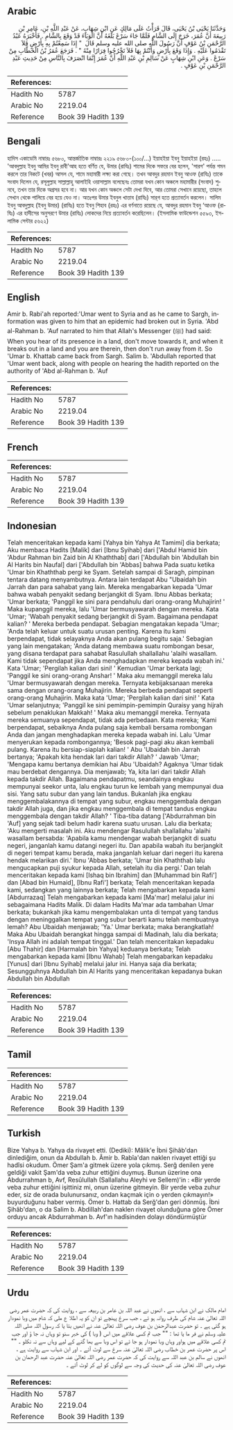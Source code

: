 ## Arabic


<div dir="rtl" lang="ar" style={{fontSize:'larger',backgroundColor:'#f8f9fa',padding:20}}>
وَحَدَّثَنَا يَحْيَى بْنُ يَحْيَى، قَالَ قَرَأْتُ عَلَى مَالِكٍ عَنِ ابْنِ شِهَابٍ، عَنْ عَبْدِ اللَّهِ بْنِ، عَامِرِ بْنِ رَبِيعَةَ أَنَّ عُمَرَ، خَرَجَ إِلَى الشَّامِ فَلَمَّا جَاءَ سَرْغَ بَلَغَهُ أَنَّ الْوَبَاءَ قَدْ وَقَعَ بِالشَّامِ ‏.‏ فَأَخْبَرَهُ عَبْدُ الرَّحْمَنِ بْنُ عَوْفٍ أَنَّ رَسُولَ اللَّهِ صلى الله عليه وسلم قَالَ ‏ "‏ إِذَا سَمِعْتُمْ بِهِ بِأَرْضٍ فَلاَ تَقْدَمُوا عَلَيْهِ ‏.‏ وَإِذَا وَقَعَ بِأَرْضٍ وَأَنْتُمْ بِهَا فَلاَ تَخْرُجُوا فِرَارًا مِنْهُ ‏"‏ ‏.‏ فَرَجَعَ عُمَرُ بْنُ الْخَطَّابِ مِنْ سَرْغَ ‏.‏ وَعَنِ ابْنِ شِهَابٍ عَنْ سَالِمِ بْنِ عَبْدِ اللَّهِ أَنَّ عُمَرَ إِنَّمَا انْصَرَفَ بِالنَّاسِ مِنْ حَدِيثِ عَبْدِ الرَّحْمَنِ بْنِ عَوْفٍ ‏.‏
</div>
<div style={{backgroundColor:'#f8f9fa',padding:20, marginBottom: 10}}><table> <thead> <tr> <th>References:</th> <th></th> </tr> </thead> <tbody><tr><td>Hadith No</td><td>5787</td></tr><tr><td>Arabic No</td><td>2219.04</td></tr><tr><td>Reference</td><td>Book 39 Hadith 139</td></tr></tbody></table></div>

## Bengali


<div dir="ltr" lang="bn" style={{fontSize:'larger',backgroundColor:'#f8f9fa',padding:20}}>
হাদিস একাডেমি নাম্বারঃ ৫৬৮০, আন্তর্জাতিক নাম্বারঃ ২২১৯ ৫৬৮০-(১০০/...) ইয়াহইয়া ইবনু ইয়াহইয়া (রহঃ) ..... 'আবদুল্লাহ ইবনু আমির ইবনু রাবী'আহ হতে বর্ণিত যে, উমার (রাযিঃ) শামের দিকে সফরে বের হলেন, 'সারগ' পর্যন্ত গমন করলে তার নিকটে (খবর) আসল যে, শামে মহামারী লক্ষ্য করা গেছে। তখন আবদুর রহমান ইবনু আওফ (রাযিঃ) তাকে সংবাদ দিলেন যে, রসূলুল্লাহ সাল্লাল্লাহু আলাইহি ওয়াসাল্লাম বলেছেনঃ তোমরা যখন কোন অঞ্চলে মহামারীর (সংবাদ) শুনবে, তখন তার দিকে অগ্রসর হবে না। আর যখন কোন অঞ্চলে সেটা দেখা দিবে, আর তোমরা সেখানে রয়েছো, তাহলে সেখান থেকে পালিয়ে বের হয়ে যেও না। অতঃপর উমার ইবনুল খাত্তাব (রাযিঃ) সার্‌গ হতে প্রত্যাবর্তন করলেন। সালিম ইবনু আবদুল্লাহ (ইবনু উমার) (রাযিঃ) হতে ইবনু শিহাব (রহঃ) এর বর্ণনাতে রয়েছে যে, আবদুর রহমান ইবনু ‘আওফ (রাযিঃ) এর হাদীসের অনুসরণে উমার (রাযিঃ) লোকদের নিয়ে প্রত্যাবর্তন করেছিলেন। (ইসলামিক ফাউন্ডেশন ৫৫৯৩, ইসলামিক সেন্টার ৫৬২২)
</div>
<div style={{backgroundColor:'#f8f9fa',padding:20, marginBottom: 10}}><table> <thead> <tr> <th>References:</th> <th></th> </tr> </thead> <tbody><tr><td>Hadith No</td><td>5787</td></tr><tr><td>Arabic No</td><td>2219.04</td></tr><tr><td>Reference</td><td>Book 39 Hadith 139</td></tr></tbody></table></div>

## English


<div dir="ltr" lang="en" style={{fontSize:'larger',backgroundColor:'#f8f9fa',padding:20}}>
Amir b. Rabi'ah reported:'Umar went to Syria and as he came to Sargh, information was given to him that an epidemic had broken out in Syria. 'Abd al-Rahman b. 'Auf narrated to him that Allah's Messenger (ﷺ) had said: When you hear of its presence in a land, don't move towards it, and when it breaks out in a land and you are therein, then don't run away from it. So 'Umar b. Khattab came back from Sargh. Salim b. 'Abdullah reported that 'Umar went back, along with people on hearing the hadith reported on the authority of 'Abd al-Rahman b. 'Auf
</div>
<div style={{backgroundColor:'#f8f9fa',padding:20, marginBottom: 10}}><table> <thead> <tr> <th>References:</th> <th></th> </tr> </thead> <tbody><tr><td>Hadith No</td><td>5787</td></tr><tr><td>Arabic No</td><td>2219.04</td></tr><tr><td>Reference</td><td>Book 39 Hadith 139</td></tr></tbody></table></div>

## French


<div dir="ltr" lang="fr" style={{fontSize:'larger',backgroundColor:'#f8f9fa',padding:20}}>

</div>
<div style={{backgroundColor:'#f8f9fa',padding:20, marginBottom: 10}}><table> <thead> <tr> <th>References:</th> <th></th> </tr> </thead> <tbody><tr><td>Hadith No</td><td>5787</td></tr><tr><td>Arabic No</td><td>2219.04</td></tr><tr><td>Reference</td><td>Book 39 Hadith 139</td></tr></tbody></table></div>

## Indonesian


<div dir="ltr" lang="id" style={{fontSize:'larger',backgroundColor:'#f8f9fa',padding:20}}>
Telah menceritakan kepada kami [Yahya bin Yahya At Tamimi] dia berkata; Aku membaca Hadits [Malik] dari [Ibnu Syihab] dari ['Abdul Hamid bin 'Abdur Rahman bin Zaid bin Al Khaththab] dari ['Abdullah bin 'Abdullah bin Al Harits bin Naufal] dari ['Abdullah bin 'Abbas] bahwa Pada suatu ketika 'Umar bin Khaththab pergi ke Syam. Setelah sampai di Saragh, pimpinan tentara datang menyambutnya. Antara lain terdapat Abu "Ubaidah bin Jarrah dan para sahabat yang lain. Mereka mengabarkan kepada 'Umar bahwa wabah penyakit sedang berjangkit di Syam. Ibnu Abbas berkata; 'Umar berkata; 'Panggil ke sini para pendahulu dari orang-orang Muhajirin! ' Maka kupanggil mereka, lalu 'Umar bermusyawarah dengan mereka. Kata 'Umar; 'Wabah penyakit sedang berjangkit di Syam. Bagaimana pendapat kalian? ' Mereka berbeda pendapat. Sebagian mengatakan kepada 'Umar; 'Anda telah keluar untuk suatu urusan penting. Karena itu kami berpendapat, tidak selayaknya Anda akan pulang begitu saja.' Sebagian yang lain mengatakan; 'Anda datang membawa suatu rombongan besar, yang disana terdapat para sahabat Rasulullah shallallahu 'alaihi wasallam. Kami tidak sependapat jika Anda menghadapkan mereka kepada wabah ini.' Kata 'Umar; 'Pergilah kalian dari sini! ' Kemudian 'Umar berkata lagi; 'Panggil ke sini orang-orang Anshar! ' Maka aku memanggil mereka lalu 'Umar bermusyawarah dengan mereka. Ternyata kebijaksanaan mereka sama dengan orang-orang Muhajirin. Mereka berbeda pendapat seperti orang-orang Muhajirin. Maka kata 'Umar; 'Pergilah kalian dari sini! ' Kata 'Umar selanjutnya; 'Panggil ke sini pemimpin-pemimpin Quraisy yang hijrah sebelum penaklukan Makkah! ' Maka aku memanggil mereka. Ternyata mereka semuanya sependapat, tidak ada perbedaan. Kata mereka; 'Kami berpendapat, sebaiknya Anda pulang saja kembali bersama rombongan Anda dan jangan menghadapkan mereka kepada wabah ini. Lalu 'Umar menyerukan kepada rombongannya; 'Besok pagi-pagi aku akan kembali pulang. Karena itu bersiap-siaplah kalian! ' Abu 'Ubaidah bin Jarrah bertanya; 'Apakah kita hendak lari dari takdir Allah? ' Jawab 'Umar; 'Mengapa kamu bertanya demikian hai Abu 'Ubaidah? Agaknya 'Umar tidak mau berdebat dengannya. Dia menjawab; Ya, kita lari dari takdir Allah kepada takdir Allah. Bagaimana pendapatmu, seandainya engkau mempunyai seekor unta, lalu engkau turun ke lembah yang mempunyai dua sisi. Yang satu subur dan yang lain tandus. Bukanlah jika engkau menggembalakannya di tempat yang subur, engkau menggembala dengan takdir Allah juga, dan jika engkau menggembala di tempat tandus engkau menggembala dengan takdir Allah? ' Tiba-tiba datang ['Abdurrahman bin 'Auf] yang sejak tadi belum hadir karena suatu urusan. Lalu dia berkata; 'Aku mengerti masalah ini. Aku mendengar Rasulullah shallallahu 'alaihi wasallam bersabda: 'Apabila kamu mendengar wabah berjangkit di suatu negeri, janganlah kamu datangi negeri itu. Dan apabila wabah itu berjangkit di negeri tempat kamu berada, maka janganlah keluar dari negeri itu karena hendak melarikan diri.' Ibnu 'Abbas berkata; 'Umar bin Khaththab lalu mengucapkan puji syukur kepada Allah, setelah itu dia pergi.' Dan telah menceritakan kepada kami [Ishaq bin Ibrahim] dan [Muhammad bin Rafi'] dan [Abad bin Humaid], [Ibnu Rafi'] berkata; Telah menceritakan kepada kami, sedangkan yang lainnya berkata; Telah mengabarkan kepada kami [Abdurrazaq] Telah mengabarkan kepada kami [Ma'mar] melalui jalur ini sebagaimana Hadits Malik. Di dalam Hadits Ma'mar ada tambahan Umar berkata; bukankah jika kamu mengembalakan unta di tempat yang tandus dengan meninggalkan tempat yang subur berarti kamu telah membuatnya lemah? Abu Ubaidah menjawab; 'Ya.' Umar berkata; maka berangkatlah! Maka Abu Ubaidah berangkat hingga sampai di Madinah, lalu dia berkata; 'Insya Allah ini adalah tempat tinggal.' Dan telah menceritakan kepadaku [Abu Thahir] dan [Harmalah bin Yahya] keduanya berkata; Telah mengabarkan kepada kami [Ibnu Wahab] Telah mengabarkan kepadaku [Yunus] dari [Ibnu Syihab] melalui jalur ini. Hanya saja dia berkata; Sesungguhnya Abdullah bin Al Harits yang menceritakan kepadanya bukan Abdullah bin Abdullah
</div>
<div style={{backgroundColor:'#f8f9fa',padding:20, marginBottom: 10}}><table> <thead> <tr> <th>References:</th> <th></th> </tr> </thead> <tbody><tr><td>Hadith No</td><td>5787</td></tr><tr><td>Arabic No</td><td>2219.04</td></tr><tr><td>Reference</td><td>Book 39 Hadith 139</td></tr></tbody></table></div>

## Tamil


<div dir="ltr" lang="ta" style={{fontSize:'larger',backgroundColor:'#f8f9fa',padding:20}}>

</div>
<div style={{backgroundColor:'#f8f9fa',padding:20, marginBottom: 10}}><table> <thead> <tr> <th>References:</th> <th></th> </tr> </thead> <tbody><tr><td>Hadith No</td><td>5787</td></tr><tr><td>Arabic No</td><td>2219.04</td></tr><tr><td>Reference</td><td>Book 39 Hadith 139</td></tr></tbody></table></div>

## Turkish


<div dir="ltr" lang="tr" style={{fontSize:'larger',backgroundColor:'#f8f9fa',padding:20}}>
Bize Yahya b. Yahya da rivayet etti. (Dediki): Mâlik'e İbni Şihâb'dan dinlediğim, onun da Abdullah b. Âmir b. Rabîa'dan naklen rivayet ettiği şu hadîsi okudum. Ömer Şam'a gitmek üzere yola çıkmış. Serğ denilen yere geldiği vakit Şam'da veba zuhur ettiğini duymuş. Bunun üzerine ona Abdurrahman b, Avf, Resûlullah (Sallallahu Aleyhi ve Sellem)'in : «Bir yerde veba zuhur ettiğini işittiniz mi, onun üzerine gitmeyin. Bir yerde veba zuhur eder, siz de orada bulunursanız, ondan kaçmak için o yerden çıkmayın!» buyurduğunu haber vermiş. Ömer b. Hattab da Serğ'dan geri dönmüş. İbni Şihâb'dan, o da Salim b. AbdiIIah'dan naklen rivayet olunduğuna göre Ömer orduyu ancak Abdurrahman b. Avf'ın hadîsinden dolayı döndürmüştür
</div>
<div style={{backgroundColor:'#f8f9fa',padding:20, marginBottom: 10}}><table> <thead> <tr> <th>References:</th> <th></th> </tr> </thead> <tbody><tr><td>Hadith No</td><td>5787</td></tr><tr><td>Arabic No</td><td>2219.04</td></tr><tr><td>Reference</td><td>Book 39 Hadith 139</td></tr></tbody></table></div>

## Urdu


<div dir="rtl" lang="ur" style={{fontSize:'larger',backgroundColor:'#f8f9fa',padding:20}}>
امام مالک نے ابن شہاب سے ، انھوں نے عبد اللہ بن عامر بن ربیعہ سے ، روایت کی کہ حضرت عمر رضی اللہ تعالیٰ عنہ شام کی طرف روانہ ہو ئے ، جب سرغ پہنچے تو ان کو یہ اطلا ع ملی کہ شام میں وبا نمودار ہو گئی ہے ۔ تو حضرت عبدالرحمٰن بن عوف رضی اللہ تعالیٰ عنہ نے انھیں بتا یا کہ رسول اللہ صلی اللہ علیہ وسلم نے فر ما یا تھا : "" جب تم کسی علاقے میں اس ( وبا ) کی خبر سنو تو وہاں نہ جا ؤ اور جب تم کسی علاقے میں ہواور وہاں وبا نمودار ہو جا ئے تو اس وبا سے بھا گنے کے لیے وہاں سے نہ نکلو ۔ "" اس پر حضرت عمر بن خطاب رضی اللہ تعالیٰ عنہ سرغ سے لوٹ آئے ۔ اور ابن شہاب سے روایت ہے ، انھوں نے سالم بن عبد اللہ سے روایت کی کہ حضرت عمر رضی اللہ تعالیٰ عنہ حضرت عبد الرحمان بن عوف رضی اللہ تعالیٰ عنہ کی حدیث کی وجہ سے لوگوں کو لے کر لوٹ آئے ۔
</div>
<div style={{backgroundColor:'#f8f9fa',padding:20, marginBottom: 10}}><table> <thead> <tr> <th>References:</th> <th></th> </tr> </thead> <tbody><tr><td>Hadith No</td><td>5787</td></tr><tr><td>Arabic No</td><td>2219.04</td></tr><tr><td>Reference</td><td>Book 39 Hadith 139</td></tr></tbody></table></div>